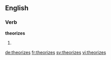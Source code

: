 ==English==

===Verb===
'''theorizes'''

# {{third-person singular of|theorize}}

[[de:theorizes]]
[[fr:theorizes]]
[[sv:theorizes]]
[[vi:theorizes]]